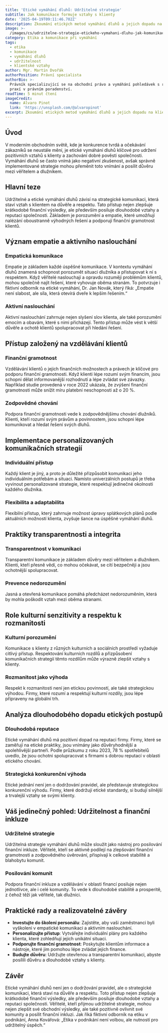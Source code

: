 ```yaml
---
title: 'Etické vymáhání dluhů: Udržitelné strategie'
subtitle: Jak komunikace formuje vztahy s klienty
date: '2025-04-19T09:11:46.702Z'
description: Zkoumání etických metod vymáhání dluhů a jejich dopadu na klientské vztahy.
image: >-
  /images/cs/udrzitelne-strategie-etickeho-vymahani-dluhu-jak-komunikace-ovlivnuje-dlouhodobe-vztahy-s-klienty-1744967506383.jpg
category: Etika a komunikace při vymáhání
tags:
  - etika
  - komunikace
  - vymáhání dluhů
  - udržitelnost
  - klientské vztahy
author: Mgr. Martin Dvořák
authorPosition: Právní specialista
authorBio: >-
  Právník specializující se na obchodní právo a vymáhání pohledávek s rozsáhlou
  praxí v právním poradenství.
readTime: 5 minut čtení
imageCredit:
  name: Alvaro Pinot
  link: 'https://unsplash.com/@alvaropinot'
excerpt: Zkoumání etických metod vymáhání dluhů a jejich dopadu na klientské vztahy.
---
```

## Úvod 

V moderním obchodním světě, kde je konkurence tvrdá a očekávání zákazníků se neustále mění, je etické vymáhání dluhů klíčové pro udržení pozitivních vztahů s klienty a zachování dobré pověsti společnosti. Vymáhání dluhů se často vnímá jako negativní zkušenost, avšak správně implementované strategie mohou přeměnit toto vnímání a posílit důvěru mezi věřitelem a dlužníkem.

## Hlavní teze

Udržitelné a etické vymáhání dluhů závisí na strategické komunikaci, která staví vztah s klientem na důvěře a respektu. Tato přístup nejen zlepšuje krátkodobé finanční výsledky, ale především posiluje dlouhodobé vztahy a reputaci společnosti. Základem je porozumění a empatie, které umožňují nalézání oboustranně výhodných řešení a podporují finanční gramotnost klientů.

## Význam empatie a aktivního naslouchání

### Empatická komunikace

Empatie je základem každé úspěšné komunikace. V kontextu vymáhání dluhů znamená schopnost porozumět situaci dlužníka a přistupovat k ní s respektem. Když věřitelé naslouchají a opravdu rozumějí problémům klientů, mohou společně najít řešení, které vyhovuje oběma stranám. To potvrzuje i fiktivní odborník na etické vymáhání, Dr. Jan Novák, který říká: „Empatie není slabost, ale síla, která otevírá dveře k lepším řešením.“

### Aktivní naslouchání

Aktivní naslouchání zahrnuje nejen slyšení slov klienta, ale také porozumění emocím a obavám, které s nimi přicházejí. Tento přístup může vést k větší důvěře a ochotě klientů spolupracovat při hledání řešení.

## Přístup založený na vzdělávání klientů

### Finanční gramotnost

Vzdělávání klientů o jejich finančních možnostech a právech je klíčové pro podporu finanční gramotnosti. Když klienti lépe rozumí svým financím, jsou schopni dělat informovanější rozhodnutí a lépe zvládat své závazky. Například studie provedená v roce 2022 ukázala, že zvýšení finanční gramotnosti může snížit míru platební neschopnosti až o 20 %.

### Zodpovědné chování

Podpora finanční gramotnosti vede k zodpovědnějšímu chování dlužníků. Klienti, kteří rozumí svým právům a povinnostem, jsou schopni lépe komunikovat a hledat řešení svých dluhů.

## Implementace personalizovaných komunikačních strategií

### Individuální přístup

Každý klient je jiný, a proto je důležité přizpůsobit komunikaci jeho individuálním potřebám a situaci. Namísto univerzálních postupů je třeba vyvinout personalizované strategie, které respektují jedinečné okolnosti každého dlužníka.

### Flexibilita a adaptabilita

Flexibilní přístup, který zahrnuje možnost úpravy splátkových plánů podle aktuálních možností klienta, zvyšuje šance na úspěšné vymáhání dluhů.

## Praktiky transparentnosti a integrita

### Transparentnost v komunikaci

Transparentní komunikace je základem důvěry mezi věřitelem a dlužníkem. Klienti, kteří přesně vědí, co mohou očekávat, se cítí bezpečněji a jsou ochotnější spolupracovat. 

### Prevence nedorozumění

Jasná a otevřená komunikace pomáhá předcházet nedorozuměním, která by mohla poškodit vztah mezi oběma stranami. 

## Role kulturní senzitivity a respektu k rozmanitosti

### Kulturní porozumění

Komunikace s klienty z různých kulturních a sociálních prostředí vyžaduje citlivý přístup. Respektování kulturních rozdílů a přizpůsobení komunikačních strategií těmto rozdílům může výrazně zlepšit vztahy s klienty.

### Rozmanitost jako výhoda

Respekt k rozmanitosti není jen etickou povinností, ale také strategickou výhodou. Firmy, které rozumí a respektují kulturní rozdíly, jsou lépe připraveny na globální trh.

## Analýza dlouhodobého dopadu etických postupů

### Dlouhodobá reputace

Etické vymáhání dluhů má pozitivní dopad na reputaci firmy. Firmy, které se zaměřují na etické praktiky, jsou vnímány jako důvěryhodnější a spolehlivější partneři. Podle průzkumu z roku 2023, 78 % spotřebitelů uvedlo, že jsou ochotni spolupracovat s firmami s dobrou reputací v oblasti etického chování.

### Strategická konkurenční výhoda

Etické jednání není jen o dodržování pravidel, ale představuje strategickou konkurenční výhodu. Firmy, které dodržují etické standardy, si budují silnější a trvalejší vztahy se svými klienty.

## Váš jedinečný pohled: Udržitelnost a finanční inkluze

### Udržitelné strategie

Udržitelná strategie vymáhání dluhů může sloužit jako nástroj pro posilování finanční inkluze. Věřitelé, kteří se aktivně podílejí na zlepšování finanční gramotnosti a zodpovědného úvěrování, přispívají k celkové stabilitě a blahobytu komunit. 

### Posilování komunit

Podpora finanční inkluze a vzdělávání v oblasti financí posiluje nejen jednotlivce, ale i celé komunity. To vede k dlouhodobé stabilitě a prosperitě, z čehož těží jak věřitelé, tak dlužníci.

## Praktické rady a realizovatelné závěry

- **Investujte do školení personálu**: Zajistěte, aby vaši zaměstnanci byli vyškoleni v empatické komunikaci a aktivním naslouchání.
- **Personalizujte přístup**: Vytvářejte individuální plány pro každého klienta, které zohledňují jejich unikátní situaci.
- **Podporujte finanční gramotnost**: Poskytujte klientům informace a nástroje, které jim pomohou lépe zvládat jejich finance.
- **Budujte důvěru**: Udržujte otevřenou a transparentní komunikaci, abyste posílili důvěru a dlouhodobé vztahy s klienty.

## Závěr

Etické vymáhání dluhů není jen o dodržování pravidel, ale o strategické komunikaci, která staví na důvěře a respektu. Toto přístup nejen zlepšuje krátkodobé finanční výsledky, ale především posiluje dlouhodobé vztahy a reputaci společnosti. Věřitelé, kteří přijmou udržitelné strategie, mohou nejen zlepšit své obchodní výsledky, ale také pozitivně ovlivnit své komunity a posílit finanční inkluzi. Jak říká fiktivní odborník na etiku v podnikání, Anna Kovářová: „Etika v podnikání není volbou, ale nutností pro udržitelný úspěch.“
